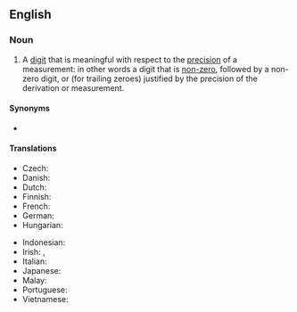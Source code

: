 ==English==
{{wikipedia}}

===Noun===
{{en-noun}}

# {{lb|en|mathematics}} A [[digit]] that is meaningful with respect to the [[precision]] of a measurement: in other words a digit that is [[non-zero]], followed by a non-zero digit, or (for trailing zeroes) justified by the precision of the derivation or measurement.

====Synonyms====
* {{l|en|significant figure}}

====Translations====
{{trans-top|a digit that is meaningful with respect to the precision of a measurement}}
* Czech: {{t|cs|platná číslice|f}}
* Danish: {{t|da|betydende ciffer|n}}
* Dutch: {{t|nl|beduidend cijfer|n}}
* Finnish: {{t|fi|[[merkitsevä]] [[numero]]}}
* French: {{t|fr|[[chiffre]] [[significatif]]|m}}
* German: {{t|de|[[signifikant]]e [[Stelle]]|f}}
* Hungarian: {{t|hu|[[értékes]] [[jegy]]/[[számjegy]]}}
{{trans-mid}}
* Indonesian: {{t|id|angka penting}}
* Irish: {{t|ga|digit shuntasach|f}}, {{t|ga|figiúr suntasach|m}}
* Italian: {{t|it|cifra significativa|f}}
* Japanese: {{t|ja|有効数字|tr=ゆうこうすうじ,   yūkō sūji}}
* Malay: {{t|ms|angka bererti}}
* Portuguese: {{t+|pt|algarismo significativo|m}}
* Vietnamese: {{t|vi|chữ số có nghĩa}}
{{trans-bottom}}